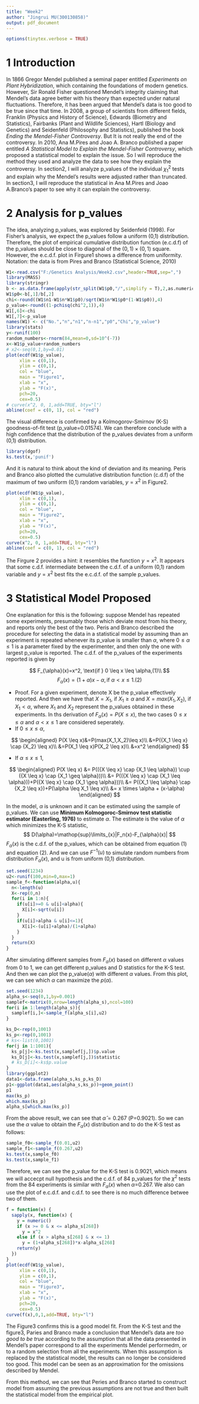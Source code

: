 ---
title: "Week2"
author: "Jingrui MU(300130858)"
output: pdf_document
---

```{r setup, include=FALSE}
options(tinytex.verbose = TRUE)
```

# 1 Introduction
In 1866 Gregor Mendel published a seminal paper entitled *Experiments on Plant Hybridization*, which containing the foundations of modern genetics. However, Sir Ronald Fisher questioned Mendel's integrity claiming that Mendel's data agree better with his theory than expected under natural fluctuations. Therefore, it has been argued that Mendel's data is too good to be true since that time. In 2008, a group of scientists from different fields, Franklin (Physics and History of Science), Edwards (Biometry and Statistics), Fairbanks (Plant and Wildlife Sciences), Hartl (Biology and Genetics) and Seidenfeld (Philosophy and Statistics), published the book *Ending the Mendel-Fisher Controversy*. But It is not really the end of the controversy. In 2010, Ana M.Pires and Joao A. Branco published a paper entitled *A Statistical Model to Explain the Mendel-Fisher Controversy*, which proposed a statistical model to explain the issue. So I will reproduce the method they used and analyze the data to see how they explain the controversy. In section2, I will analyze p_values of the individual $\chi^2_{1}$ tests and explain why the Mendel's results were adjusted rather than truncated. In section3, I will reproduce the statistical in Ana M.Pires and Joao A.Branco's paper to see why it can explain the controversy.

# 2 Analysis for p_values
The idea, analyzing p_values, was explored by Seidenfeld (1998). For Fisher's analysis, we expect the p_values follow a uniform (0,1) distribution. Therefore, the plot of empirical cumulative distribution function (e.c.d.f) of the p_values should be close to diagonal of the $(0,1) \times (0,1)$ square. However, the e.c.d.f. plot in Firgure1 shows a difference from uniformity. Notation: the data is from Pires and Branco (Statistical Science, 2010)
```{r}
W1<-read.csv("F:/Genetics Analysis/Week2.csv",header=TRUE,sep=",")
library(MASS)
library(stringr)
b <- as.data.frame(apply(str_split(W1$p0,"/",simplify = T),2,as.numeric))
W1$p0<-b[,1]/b[,2]
chi<-round((W1$n1-W1$n*W1$p0)/sqrt(W1$n*W1$p0*(1-W1$p0)),4)
p_value<-round((1-pchisq(chi^2,1)),4)
W1[,6]<-chi
W1[,7]<-p_value
names(W1) <- c("No.","n","n1","n-n1","p0","Chi","p_value")
library(stats)
y<-runif(100)
random_numbers<-rnorm(84,mean=0,sd=10^(-7))
x<-W1$p_value+random_numbers
# x2<-seq(0,1,by=0.01)
plot(ecdf(W1$p_value),  
     xlim = c(0,1),
     ylim = c(0,1),
     col = "blue",
     main = "Figure1",
     xlab = "x",
     ylab = "F(x)",
     pch=20,
     cex=0.5)
# curve(x^2, 0, 1,add=TRUE, bty="l")
abline(coef = c(0, 1), col = "red")
```
The visual difference is confirmed by a Kolmogorov-Smirnov (K-S) goodness-of-fit test (p_value=0.01574). We can therefore conclude with a high confidence that the distribution of the p_values deviates from a uniform (0,1) distribution.
```{r}
library(dgof)
ks.test(x,'punif')
```

And it is natural to think about the kind of deviation and its meaning. Peris and Branco also plotted the cumulative distribution function (c.d.f) of the maximum of two uniform (0,1) random variables, $y=x^2$ in Figure2. 
```{r}
plot(ecdf(W1$p_value),  
     xlim = c(0,1),
     ylim = c(0,1),
     col = "blue",
     main = "Figure2",
     xlab = "x",
     ylab = "F(x)",
     pch=20,
     cex=0.5)
curve(x^2, 0, 1,add=TRUE, bty="l")
abline(coef = c(0, 1), col = "red")
```
The Firgure 2 provides a hint: it resembles the function $y=x^2$. It appears that some c.d.f. intermediate between the c.d.f. of a uniform (0,1) random variable and $y=x^2$ best fits the e.c.d.f. of the sample p_values.

# 3 Statistical Model Proposed
One explanation for this is the following: suppose Mendel has repeated some experiments, presumably those which deviate most from his theory, and reports only the best of the two. Peris and Branco described the procedure for selecting the data in a statistical model by assuming than an experiment is repeated whenever its p_value is smaller than $\alpha$, where $0 \leq \alpha \leq 1$ is a parameter fixed by the experimenter, and then only the one with largest p_value is reported. The c.d.f. of the p_values of the experiments reported is given by 

$$
F_{\alpha}(x)=x^2, \text{if } 0 \leq x \leq \alpha,(1)\\
$$
$$
F_{\alpha}(x)=(1+\alpha)x-\alpha, \text{if } \alpha < x \leq 1.   (2)
$$


* Proof. For a given experiment, denote X be the p_value effectively reported. And then we have that $X=X_1$, if $X_1 \geq \alpha$ and $X=max(X_1,X_2)$, if $X_1 < \alpha$, where $X_1$ and $X_2$ represent the p_values obtained in these experiments. In ths derivation of $F_{\alpha}(x)=P(X \leq x)$, the two cases $0 \leq x \leq \alpha$ and $\alpha < x \leq 1$ are considered seperately. 
* If $0 \leq x \leq \alpha$, 

$$
\begin{aligned}
P(X \leq x)&=P(max(X_1,X_2)\leq x)\\
&=P({X_1 \leq x} \cap {X_2} \leq x)\\
&=P(X_1 \leq x)P(X_2 \leq x)\\
&=x^2
\end{aligned}
$$

* If $\alpha \leq x \leq 1$,  

$$
\begin{aligned}
P(X \leq x) &= P(({X \leq x} \cap {X_1 \leq \alpha}) \cup ({X \leq x} \cap {X_1 \geq \alpha}))\\
 &= P(({X \leq x} \cap {X_1 \leq \alpha}))+P({X \leq x} \cap {X_1 \geq \alpha}))\\
 &= P({X_1 \leq \alpha} \cap {X_2 \leq x})+P(\alpha \leq X_1 \leq x)\\
 &= x \times \alpha + (x-\alpha)
 \end{aligned}
$$

In the model, $\alpha$ is unknown and it can be estimated using the sample of p_values. We can use **Minimum Kolmogoroc-Smirnov test statistic estimator (Easterling, 1976)** to estimate $\alpha$. The estimate is the value of $\alpha$ which minimizes the K-S statistic,  
$$
D(\alpha)=\mathop{sup}\limits_{x}|F_n(x)-F_{\alpha}(x)|
$$
$F_{\alpha}(x)$ is the c.d.f. of the p_values, which can be obtained from equation (1) and equation (2). And we can use $F^{-1}(u)$ to simulate random numbers from distribution $F_{\alpha}(x)$, and u is from uniform (0,1) distribution. 

```{r}
set.seed(1234)
u2<-runif(100,min=0,max=1)
sample_f<-function(alpha,u){
  n<-length(u)
  X<-rep(0,n)
  for(i in 1:n){
    if(u[i]>=0 & u[i]<alpha){
      X[i]<-sqrt(u[i])
    }
    if(u[i]>alpha & u[i]<=1){
      X[i]<-(u[i]+alpha)/(1+alpha)
    }
  }
  return(X)
}
```

After simulating different samples from $F_{\alpha}(x)$ based on different $\alpha$ values from 0 to 1, we can get different p_values and D statistics for the K-S test. And then we can plot the p_value($\alpha$) with different $\alpha$ values. From this plot, we can see which $\alpha$ can maximize the $p(\alpha)$. 

```{r}
set.seed(1234)
alpha_s<-seq(0,1,by=0.001)
samplef<-matrix(0,nrow=length(alpha_s),ncol=100)
for(i in 1:length(alpha_s)){
  samplef[i,]<-sample_f(alpha_s[i],u2)
}

ks_D<-rep(0,1001)
ks_p<-rep(0,1001)
# ks<-list(0,1001)
for(j in 1:1001){
  ks_p[j]<-ks.test(x,samplef[j,])$p.value
  ks_D[j]<-ks.test(x,samplef[j,])$statistic
  # ks_D[i]<-ks$p.value
}
library(ggplot2)
data1<-data.frame(alpha_s,ks_p,ks_D)
p1<-ggplot(data1,aes(alpha_s,ks_p))+geom_point()
p1
max(ks_p)
which.max(ks_p)
alpha_s[which.max(ks_p)]
```

From the above result, we can see that $\hat{\alpha}=0.267$ (P=0.9021). So we can use the $\alpha$ value to obtain the $F_{\alpha}(x)$ distribution and to do the K-S test as follows:
```{r}
sample_f0<-sample_f(0.01,u2)
sample_f1<-sample_f(0.267,u2)
ks.test(x,sample_f0)
ks.test(x,sample_f1)
```

Therefore, we can see the p_value for the K-S test is 0.9021, which means we will accecpt null hypothesis and the c.d.f. of 84 p_values for the $\chi^2$ tests from the 84 experiments is similar with $F_{\alpha}(x)$ when $\alpha$=0.267. We also can use the plot of e.c.d.f. and c.d.f. to see there is no much difference betwee two of them. 

```{r}
f = function(x) {
  sapply(x, function(x) {
    y = numeric()
    if (x >= 0 & x <= alpha_s[268])
      y = x^2
    else if (x > alpha_s[268] & x <= 1)
      y = (1+alpha_s[268])*x-alpha_s[268]
    return(y)
  })
}
plot(ecdf(W1$p_value),  
     xlim = c(0,1),
     ylim = c(0,1),
     col = "blue",
     main = "Figure3",
     xlab = "x",
     ylab = "F(x)",
     pch=20,
     cex=0.5)
curve(f(x),0,1,add=TRUE, bty="l")
```
The Figure3 confirms this is a good model fit. From the K-S test and the figure3, Paries and Branco made a conclusion that Mendel's data are *too good to be true* according to the assumption that all the data presented in Mendel's paper correspond to all the experiments Mendel performedm, or to a random selection from all the experiments. When this assumption is replaced by the statistical model, the results can no longer be considered too good. This model can be seen as an approximation for the omissions described by Mendel.  

From this method, we can see that Peries and Branco started to construct model from assuming the previous assumptions are not true and then built the statistical model from the empirical plot. 






